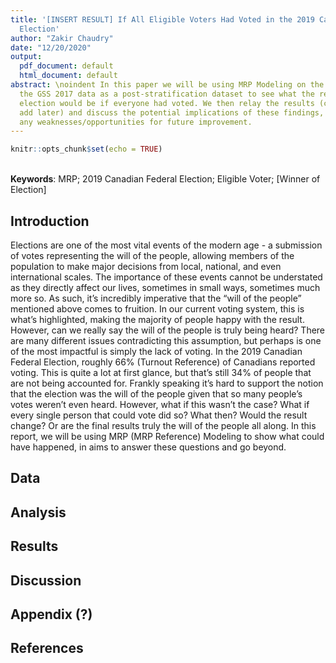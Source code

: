 ---
title: '[INSERT RESULT] If All Eligible Voters Had Voted in the 2019 Canadian Federal
  Election'
author: "Zakir Chaudry"
date: "12/20/2020"
output:
  pdf_document: default
  html_document: default
abstract: \noindent In this paper we will be using MRP Modeling on the CES data using
  the GSS 2017 data as a post-stratification dataset to see what the results of the
  election would be if everyone had voted. We then relay the results (currently unknown,
  add later) and discuss the potential implications of these findings, as well as
  any weaknesses/opportunities for future improvement.
---

```{r setup, include=FALSE}
knitr::opts_chunk$set(echo = TRUE)
```
<br>
**Keywords**: MRP; 2019 Canadian Federal Election; Eligible Voter; [Winner of Election]

## Introduction
Elections are one of the most vital events of the modern age - a submission of votes representing the will of the people, allowing members of the population to make major decisions from local, national, and even international scales. The importance of these events cannot be understated as they directly affect our lives, sometimes in small ways, sometimes much more so. As such, it’s incredibly imperative that the “will of the people” mentioned above comes to fruition. In our current voting system, this is what’s highlighted, making the majority of people happy with the result. However, can we really say the will of the people is truly being heard? There are many different issues contradicting this assumption, but perhaps is one of the most impactful is simply the lack of voting. In the 2019 Canadian Federal Election, roughly 66% (Turnout Reference) of Canadians reported voting. This is quite a lot at first glance, but that’s still 34% of people that are not being accounted for. Frankly speaking it’s hard to support the notion that the election was the will of the people given that so many people’s votes weren’t even heard. However, what if this wasn’t the case? What if every single person that could vote did so? What then? Would the result change? Or are the final results truly the will of the people all along. In this report, we will be using MRP (MRP Reference) Modeling to show what could have happened, in aims to answer these questions and go beyond.

## Data


## Analysis


## Results


## Discussion


## Appendix (?)


## References
